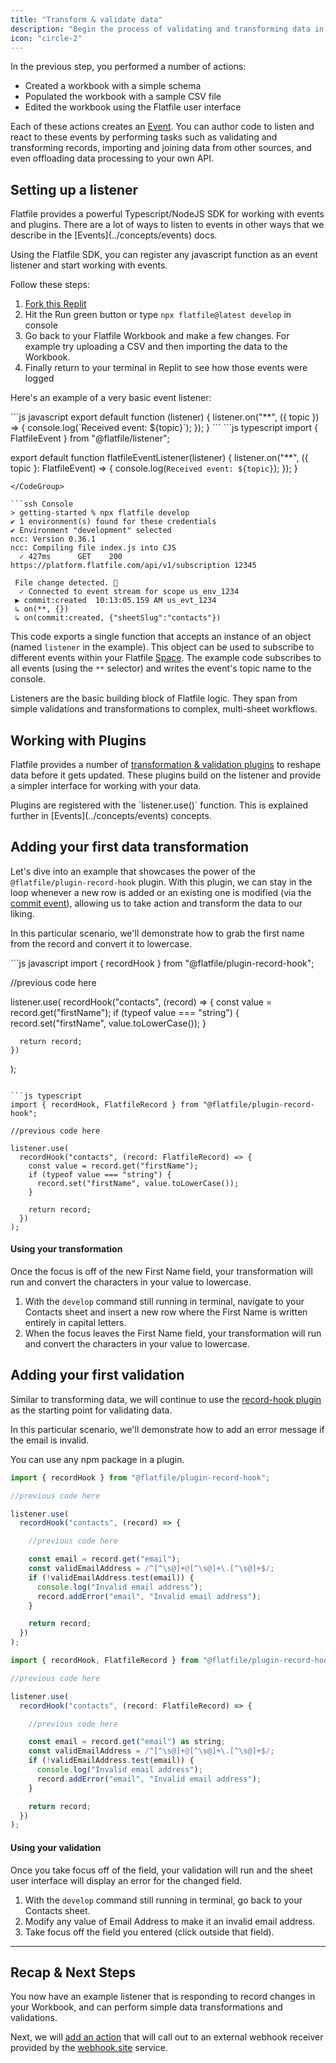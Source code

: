 ```yaml
---
title: "Transform & validate data"
description: "Begin the process of validating and transforming data in Flatfile by implementing a basic event handler."
icon: "circle-2"
---
```


<Snippet file="dxpbanner.mdx" />

In the previous step, you performed a number of actions:

- Created a workbook with a simple schema
- Populated the workbook with a sample CSV file
- Edited the workbook using the Flatfile user interface

Each of these actions creates an <Tooltip tip="Anatomy of an Event...">[Event](../concepts/events)</Tooltip>. You can author code to listen and react to these events by performing tasks such as validating and transforming records, importing and joining data from other sources, and even offloading data processing to your own API.

## Setting up a listener

<Note>
  Flatfile provides a powerful Typescript/NodeJS SDK for working with events and
  plugins. There are a lot of ways to listen to events in other ways that we
  describe in the [Events](../concepts/events) docs.
</Note>

Using the Flatfile SDK, you can register any javascript function as an event listener and start working with events.

Follow these steps:

1. [Fork this Replit](https://replit.com/@flatfile/get-started)
2. Hit the Run green button or type `npx flatfile@latest develop` in console
3. Go back to your Flatfile Workbook and make a few changes. For example try uploading a CSV and then importing the data to the Workbook.
4. Finally return to your terminal in Replit to see how those events were logged

Here's an example of a very basic event listener:

<CodeGroup>
```js javascript
export default function (listener) {
  listener.on("**", ({ topic }) => {
    console.log(`Received event: ${topic}`);
  });
}
```
```js typescript
import { FlatfileEvent } from "@flatfile/listener";

export default function flatfileEventListener(listener) {
  listener.on("**", ({ topic }: FlatfileEvent) => {
    console.log(`Received event: ${topic}`);
  });
}
```
</CodeGroup>

```ssh Console
> getting-started % npx flatfile develop
✔ 1 environment(s) found for these credentials
✔ Environment "development" selected
ncc: Version 0.36.1
ncc: Compiling file index.js into CJS
  ✓ 427ms      GET    200 https://platform.flatfile.com/api/v1/subscription 12345

 File change detected. 🚀
  ✓ Connected to event stream for scope us_env_1234
 ▶ commit:created  10:13:05.159 AM us_evt_1234
 ↳ on(**, {})
 ↳ on(commit:created, {"sheetSlug":"contacts"})

```

This code exports a single function that accepts an instance of an object (named `listener` in the example). This object can be used to subscribe to different events within your Flatfile <Tooltip tip="A micro-application...">[Space](../concepts/spaces)</Tooltip>. The example code subscribes to all events (using the `**` selector) and writes the event's topic name to the console.

Listeners are the basic building block of Flatfile logic. They span from simple validations and transformations to complex, multi-sheet workflows.

## Working with Plugins

Flatfile provides a number of [transformation & validation plugins](../plugins/transform) to reshape data before it gets updated. These plugins build on the listener and provide a simpler interface for working with your data.

<Tip>
  Plugins are registered with the `listener.use()` function. This is explained
  further in [Events](../concepts/events) concepts.
</Tip>

## Adding your first data transformation

Let's dive into an example that showcases the power of the `@flatfile/plugin-record-hook` plugin. With this plugin, we can stay in the loop whenever a new row is added or an existing one is modified (via the [commit event](../concepts/events#commit-created)), allowing us to take action and transform the data to our liking.

In this particular scenario, we'll demonstrate how to grab the first name from the record and convert it
to lowercase.

<CodeGroup>
```js javascript
import { recordHook } from "@flatfile/plugin-record-hook";

//previous code here

  listener.use(
    recordHook("contacts", (record) => {
      const value = record.get("firstName");
      if (typeof value === "string") {
        record.set("firstName", value.toLowerCase());
      }

      return record;
    })
  );
````

```js typescript
import { recordHook, FlatfileRecord } from "@flatfile/plugin-record-hook";

//previous code here

listener.use(
  recordHook("contacts", (record: FlatfileRecord) => {
    const value = record.get("firstName");
    if (typeof value === "string") {
      record.set("firstName", value.toLowerCase());
    }

    return record;
  })
);

````

</CodeGroup>

#### Using your transformation

Once the focus is off of the new First Name field, your transformation will run and convert the characters in your value to lowercase.

1. With the `develop` command still running in terminal, navigate to your Contacts sheet and insert a new row where the First Name is written entirely in capital letters.
2. When the focus leaves the First Name field, your transformation will run and convert the characters in your value to lowercase.

## Adding your first validation

Similar to transforming data, we will continue to use the [record-hook plugin](../plugins/transform/record-hook) as the starting point for validating data.

In this particular scenario, we'll demonstrate how to add an error message if the email is invalid.

<Tip>You can use any npm package in a plugin.</Tip>

<CodeGroup>

```js javascript
import { recordHook } from "@flatfile/plugin-record-hook";

//previous code here

listener.use(
  recordHook("contacts", (record) => {

    //previous code here

    const email = record.get("email");
    const validEmailAddress = /^[^\s@]+@[^\s@]+\.[^\s@]+$/;
    if (!validEmailAddress.test(email)) {
      console.log("Invalid email address");
      record.addError("email", "Invalid email address");
    }

    return record;
  })
);
```

```js typescript
import { recordHook, FlatfileRecord } from "@flatfile/plugin-record-hook";

//previous code here

listener.use(
  recordHook("contacts", (record: FlatfileRecord) => {

    //previous code here

    const email = record.get("email") as string;
    const validEmailAddress = /^[^\s@]+@[^\s@]+\.[^\s@]+$/;
    if (!validEmailAddress.test(email)) {
      console.log("Invalid email address");
      record.addError("email", "Invalid email address");
    }

    return record;
  })
);
```

</CodeGroup>

#### Using your validation

Once you take focus off of the field, your validation will run and the sheet user interface will display an error for the changed field.

1. With the `develop` command still running in terminal, go back to your Contacts sheet.
2. Modify any value of Email Address to make it an invalid email address.
3. Take focus off the field you entered (click outside that field).

---

## Recap & Next Steps

You now have an example listener that is responding to record changes in your Workbook, and can perform simple data transformations and validations.

Next, we will [add an action](submit-action) that will call out to an external webhook receiver provided by the [webhook.site](https://webhook.site) service.
